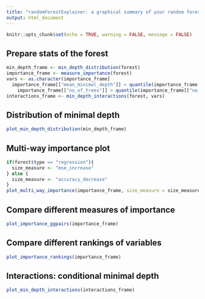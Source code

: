 ```yaml
---
title: "randomForestExplainer: a graphical summary of your random forest"
output: html_document
---
```


```r
knitr::opts_chunk$set(echo = TRUE, warning = FALSE, message = FALSE)
```

## Prepare stats of the forest

```r
min_depth_frame <- min_depth_distribution(forest)
importance_frame <- measure_importance(forest)
vars <- as.character(importance_frame[
  importance_frame[["mean_minimal_depth"]] < quantile(importance_frame[["mean_minimal_depth"]], 0.01, na.rm = TRUE) &
    importance_frame[["no_of_trees"]] > quantile(importance_frame[["no_of_trees"]], 0.99, na.rm = TRUE), "variable"])
interactions_frame <- min_depth_interactions(forest, vars)
```

## Distribution of minimal depth

```r
plot_min_depth_distribution(min_depth_frame)
```

## Multi-way importance plot

```r
if(forest$type == "regression"){
  size_measure <- "mse_increase"
} else {
  size_measure <- "accuracy_decrease"
}
plot_multi_way_importance(importance_frame, size_measure = size_measure)
```

## Compare different measures of importance

```r
plot_importance_ggpairs(importance_frame)
```

## Compare different rankings of variables

```r
plot_importance_rankings(importance_frame)
```

## Interactions: conditional minimal depth

```r
plot_min_depth_interactions(interactions_frame)
```
